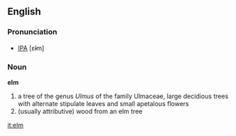 ==English==

===Pronunciation===
* [[IPA]] [ɛl̴m]

===Noun===
'''elm''' 

#a tree of the genus ''Ulmus'' of the family Ulmaceae, large decidious trees with alternate stipulate leaves and small apetalous flowers
#(usually attributive) wood from an elm tree

[[it:elm]]